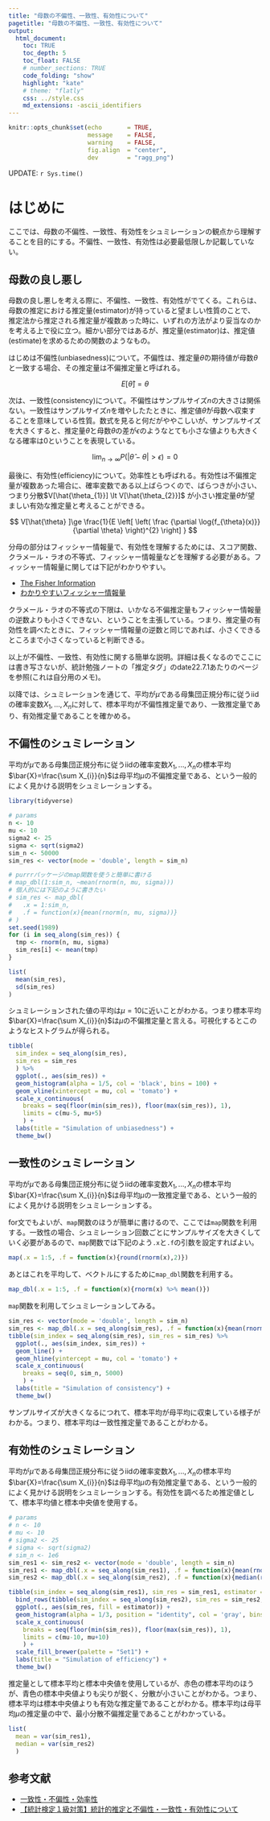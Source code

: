```yaml
---
title: "母数の不偏性、一致性、有効性について"
pagetitle: "母数の不偏性、一致性、有効性について"
output:
  html_document:
    toc: TRUE
    toc_depth: 5
    toc_float: FALSE
    # number_sections: TRUE
    code_folding: "show"
    highlight: "kate"
    # theme: "flatly"
    css: ../style.css
    md_extensions: -ascii_identifiers
---
```


```r
knitr::opts_chunk$set(echo       = TRUE,
                      message    = FALSE,
                      warning    = FALSE,
                      fig.align  = "center",
                      dev        = "ragg_png")
```

<div class="update-right">
UPDATE: `r Sys.time()`
</div>

# はじめに

ここでは、母数の不偏性、一致性、有効性をシュミレーションの観点から理解することを目的にする。不偏性、一致性、有効性は必要最低限しか記載していない。

## 母数の良し悪し

母数の良し悪しを考える際に、不偏性、一致性、有効性がでてくる。これらは、母数の推定における推定量(estimator)が持っていると望ましい性質のことで、推定法から推定される推定量が複数あった時に、いずれの方法がより妥当なのかを考える上で役に立つ。細かい部分ではあるが、推定量(estimator)は、推定値(estimate)を求めるための関数のようなもの。

はじめは不偏性(unbiasedness)について。不偏性は、推定量$\hat{\theta}$の期待値が母数$\theta$と一致する場合、その推定量は不偏推定量と呼ばれる。

$$
E[\hat{\theta}] = \theta
$$

次は、一致性(consistency)について。不偏性はサンプルサイズ$n$の大きさは関係ない。一致性はサンプルサイズ$n$を増やしたたときに、推定値$\hat{\theta}$が母数へ収束することを意味している性質。数式を見ると何だがややこしいが、サンプルサイズを大きくすると、推定量$\hat{\theta}$と母数$\theta$の差が$\epsilon$のようなとても小さな値よりも大きくなる確率は0ということを表現している。

$$
\displaystyle \lim_{ n \to \infty } P(|\hat{\theta} - \theta| \gt \epsilon) = 0
$$

最後に、有効性(efficiency)について。効率性とも呼ばれる。有効性は不偏推定量が複数あった場合に、確率変数である以上ばらつくので、ばらつきが小さい、つまり分散$V[\hat{\theta_{1}}] \lt V[\hat{\theta_{2}}]$ が小さい推定量$\hat{\theta}$が望ましい有効な推定量と考えることができる。

$$
V[\hat{\theta} ]\ge \frac{1}{E \left[ \left( \frac {\partial \log{f_{\theta}(x)}} {\partial \theta} \right)^{2} \right] } 
$$

分母の部分はフィッシャー情報量で、有効性を理解するためには、スコア関数、クラメール・ラオの不等式、フィッシャー情報量などを理解する必要がある。フィッシャー情報量に関しては下記がわかりやすい。

- [The Fisher Information](https://www.youtube.com/watch?v=pneluWj-U-o)
- [わかりやすいフィッシャー情報量](https://yosshiblog.jp/%E3%83%95%E3%82%A3%E3%83%83%E3%82%B7%E3%83%A3%E3%83%BC%E6%83%85%E5%A0%B1%E9%87%8F/)

クラメール・ラオの不等式の下限は、いかなる不偏推定量もフィッシャー情報量の逆数よりも小さくできない、ということを主張している。つまり、推定量の有効性を調べたときに、フィッシャー情報量の逆数と同じであれば、小さくできるところまで小さくなっていると判断できる。

以上が不偏性、一致性、有効性に関する簡単な説明。詳細は長くなるのでここには書き写さないが、統計勉強ノートの「推定タグ」のdate22.7.1あたりのページを参照(これは自分用のメモ)。

以降では、シュミレーションを通じて、平均が$\mu$である母集団正規分布に従うiidの確率変数$X_{1},...,X_{n}$に対して、標本平均が不偏性推定量であり、一致推定量であり、有効推定量であることを確かめる。

## 不偏性のシュミレーション

平均が$\mu$である母集団正規分布に従うiidの確率変数$X_{1},...,X_{n}$の標本平均$\bar{X}=\frac{\sum X_{i}}{n}$は母平均$\mu$の不偏推定量である、という一般的によく見かける説明をシュミレーションする。

```r
library(tidyverse)

# params
n <- 10 
mu <- 10
sigma2 <- 25
sigma <- sqrt(sigma2)
sim_n <- 50000
sim_res <- vector(mode = 'double', length = sim_n)

# purrrパッケージのmap関数を使うと簡単に書ける
# map_dbl(1:sim_n, ~mean(rnorm(n, mu, sigma)))
# 個人的には下記のように書きたい
# sim_res <- map_dbl(
#   .x = 1:sim_n,
#   .f = function(x){mean(rnorm(n, mu, sigma))}
# )
set.seed(1989)
for (i in seq_along(sim_res)) {
  tmp <- rnorm(n, mu, sigma)
  sim_res[i] <- mean(tmp)
}

list(
  mean(sim_res),
  sd(sim_res)
)
```

シュミレーションされた値の平均は$\mu=10$に近いことがわかる。つまり標本平均$\bar{X}=\frac{\sum X_{i}}{n}$は$\mu$の不偏推定量と言える。可視化するとこのようなヒストグラムが得られる。

```r
tibble(
  sim_index = seq_along(sim_res),
  sim_res = sim_res
  ) %>% 
  ggplot(., aes(sim_res)) + 
  geom_histogram(alpha = 1/5, col = 'black', bins = 100) +
  geom_vline(xintercept = mu, col = 'tomato') +
  scale_x_continuous(
    breaks = seq(floor(min(sim_res)), floor(max(sim_res)), 1),
    limits = c(mu-5, mu+5)
    ) + 
  labs(title = "Simulation of unbiasedness") + 
  theme_bw()
```

## 一致性のシュミレーション

平均が$\mu$である母集団正規分布に従うiidの確率変数$X_{1},...,X_{n}$の標本平均$\bar{X}=\frac{\sum X_{i}}{n}$は母平均$\mu$の一致推定量である、という一般的によく見かける説明をシュミレーションする。

for文でもよいが、`map`関数のほうが簡単に書けるので、ここでは`map`関数を利用する。一致性の場合、シュミレーション回数ごとにサンプルサイズを大きくしていく必要があるので、`map`関数では下記のよう`.x`と`.f`の引数を設定すればよい。

```r
map(.x = 1:5, .f = function(x){round(rnorm(x),2)})
```

あとはこれを平均して、ベクトルにするために`map_dbl`関数を利用する。

```r
map_dbl(.x = 1:5, .f = function(x){rnorm(x) %>% mean()})
```

`map`関数を利用してシュミレーションしてみる。

```r
sim_res <- vector(mode = 'double', length = sim_n)
sim_res <- map_dbl(.x = seq_along(sim_res), .f = function(x){mean(rnorm(x, mu, sigma))})
tibble(sim_index = seq_along(sim_res), sim_res = sim_res) %>%
  ggplot(., aes(sim_index, sim_res)) +
  geom_line() + 
  geom_hline(yintercept = mu, col = 'tomato') + 
  scale_x_continuous(
    breaks = seq(0, sim_n, 5000)
    ) + 
  labs(title = "Simulation of consistency") + 
  theme_bw()
```

サンプルサイズが大きくなるにつれて、標本平均が母平均に収束している様子がわかる。つまり、標本平均は一致性推定量であることがわかる。

## 有効性のシュミレーション

平均が$\mu$である母集団正規分布に従うiidの確率変数$X_{1},...,X_{n}$の標本平均$\bar{X}=\frac{\sum X_{i}}{n}$は母平均$\mu$の有効推定量である、という一般的によく見かける説明をシュミレーションする。有効性を調べるため推定値として、標本平均値と標本中央値を使用する。

```r
# params
# n <- 10 
# mu <- 10
# sigma2 <- 25
# sigma <- sqrt(sigma2)
# sim_n <- 1e6
sim_res1 <- sim_res2 <- vector(mode = 'double', length = sim_n)
sim_res1 <- map_dbl(.x = seq_along(sim_res1), .f = function(x){mean(rnorm(n, mu, sigma))})
sim_res2 <- map_dbl(.x = seq_along(sim_res2), .f = function(x){median(rnorm(n, mu, sigma))})

tibble(sim_index = seq_along(sim_res1), sim_res = sim_res1, estimator = 'mean') %>% 
  bind_rows(tibble(sim_index = seq_along(sim_res2), sim_res = sim_res2, estimator = 'median')) %>%
  ggplot(., aes(sim_res, fill = estimator)) + 
  geom_histogram(alpha = 1/3, position = "identity", col = 'gray', bins = 100) +
  scale_x_continuous(
    breaks = seq(floor(min(sim_res)), floor(max(sim_res)), 1),
    limits = c(mu-10, mu+10)
    ) + 
  scale_fill_brewer(palette = "Set1") +
  labs(title = "Simulation of efficiency") + 
  theme_bw()
```

推定量として標本平均と標本中央値を使用しているが、赤色の標本平均のほうが、青色の標本中央値よりも尖りが鋭く、分散が小さいことがわかる。つまり、標本平均は標本中央値よりも有効な推定量であることがわかる。標本平均は母平均$\mu$の推定量の中で、最小分散不偏推定量であることがわかっている。

```r
list(
  mean = var(sim_res1),
  median = var(sim_res2)
  )
```

## 参考文献

- [一致性・不偏性・効率性](https://www.jaysong.net/notes/simulation/consistency.html)
- [【統計検定１級対策】統計的推定と不偏性・一致性・有効性について](https://nkoda-studynote.com/statistics/estimator_properties/)
